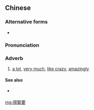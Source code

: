 {{also|得紧要}}
==Chinese==
{{zh-forms|s=得紧要|type=12}}

===Alternative forms===
* {{zh-l|得好緊要}}

===Pronunciation===
{{zh-pron
|c=dak1 gan2 jiu3
|cat=adv
}}

===Adverb===
{{zh-adv}}

# {{lb|zh|Cantonese}} [[a lot]], [[very much]], [[like crazy]], [[amazingly]]
#: {{zh-x|愛 到 發燒 （就 快 熱爆 了，熱燙 '''得緊要'''）|I'm loving you so much that I've got a fever (I'm on the verge of bursting; I'm burning '''like crazy''')|C|ref={{w2|zh|林子祥}}, {{lang|zh|愛到發燒}}}}

====See also====
* {{qualifier|Mandarin}} {{zh-l|得厉害}}

[[mg:得緊要]]